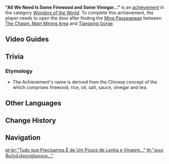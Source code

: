 {{Achievement Infobox
|title        = 
|id           = 81220
|order id     = 1206
|category     = Wonders of the World
|description  = There is not just one secret path to the surface.
|requirements = Find the passageway between the Underground Mines and The Chasm and open the door.
|primogems    = 5
|tracking     = 
|hidden       = 1
|topic        = 
|type         = Exploration
}}
'''"All We Need Is Some Firewood and Some Vinegar..."''' is an [[achievement]] in the category ''[[Wonders of the World]]''. To complete this achievement, the player needs to open the door after finding the [[Mine Passageway]] between [[The Chasm: Main Mining Area]] and [[Tiangong Gorge]].
<!--
==Trivia==
-->
==Video Guides==
{{EVT
|video1   = C-ICmA8FJio
|caption1 = "All We Need Is Some Firewood and Some Vinegar..." Guide

|video2   = 581cE-1vKUc
|caption2 = "All We Need Is Some Firewood and Some Vinegar..." Guide
}}

==Trivia==
===Etymology===
* The Achievement's name is derived from the Chinese concept of the {{lang|{{w|seven necessities}}|zh=開門七件事|zh_lit=seven items (needed) to open a door,}} which comprises firewood, rice, oil, salt, sauce, vinegar and tea.

==Other Languages==
{{Other Languages
|en      = "All We Need Is Some Firewood and Some Vinegar..."
|zhs     = 「只需一些柴火、一些醋…」
|zhs_rm  = "Zhǐxū Yīxiē Cháihuo, Yīxiē Cù..."
|zht     = 「只需一些柴火、一些醋…」
|zht_rm  = "Zhǐxū Yīxiē Cháihuo, Yīxiē Cù..."
|zh_tl   = "All We Need Is Some Firewood and Some Vinegar..."
|ja      = 「必要なのは、薪と酢だけ…」
|ja_rm   = "Hitsuyou na no wa, Maki to Su Dake..."
|ja_tl   = "All We Need Is Firewood and Vinegar..."
|ko      = 「장작과 식초만 조금 있으면…」
|ko_tl   = "If We have Some Firewood and Vinegar..."
|es      = Con algo de leña y aceite...
|es_tl   = With Some Firewood and Oil...
|fr      = « Encore quelques bûches et du vinaigre... »
|fr_tl   = "A Few More Logs and Some Vinegar..."
|ru      = «Нам нужно лишь немного дров и уксуса...»
|ru_tl   = "All We Need Is Some Firewood and Some Vinegar..."
|th      = "ขอแค่ฟืนกับน้ำส้มสายชูนิดหน่อย..."
|th_rm   = "Kho Khae Fuen Kap Namsomsaichu Nitnoi..."
|th_tl   = "All We Need Is Some Firewood and Some Vinegar..."
|vi      = "Chỉ Cần Chút Củi, Chút Giấm..."
|vi_tl   = 
|de      = „Alles, was wir brauchen, ist etwas Feuerholz und etwas Essig ...“
|de_tl   = "All We Need Is Some Firewood and Some Vinegar..."
|id      = Banyak Jalan Menuju Roma
|id_tl   = {{wt|all roads lead to Rome|All Roads Lead to Rome}}

|pt      = "Tudo que Precisamos É de Um Pouco de Lenha e Vinagre..."
|pt_tl   = 
|tr      = "Sadece Yakacak Odun ve Sirke Gerekiyor..."
|tr_tl   = "Only Need Some Firewood and Some Vinegar..."
|it      = Ci servono solo un po' di legna da ardere e dell'aceto...
|it_tl   = We Only Need Some Firewood and Some Vinegar...
}}

==Change History==
{{Change History|2.6}}
<!--
==References==
{{Reflist}}
-->
== Navigation==
{{Achievement Navbox|Wonders of the World|Exploration}}

[[pt-br:"Tudo que Precisamos É de Um Pouco de Lenha e Vinagre..."]]
[[th:"ขอแค่ฟืนกับน้ำส้มสายชูนิดหน่อย..."]]